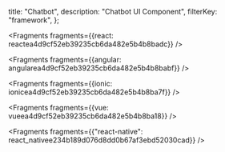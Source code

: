   title: "Chatbot",
  description: "Chatbot UI Component",
  filterKey: "framework",
};


<Fragments fragments={{react: reactea4d9cf52eb39235cb6da482e5b4b8badc}} />


<Fragments fragments={{angular: angularea4d9cf52eb39235cb6da482e5b4b8babf}} />


<Fragments fragments={{ionic: ionicea4d9cf52eb39235cb6da482e5b4b8ba7f}} />


<Fragments fragments={{vue: vueea4d9cf52eb39235cb6da482e5b4b8ba18}} />


<Fragments
  fragments={{"react-native": react_nativee234b189d076d8dd0b67af3ebd52030cad}}
/>
